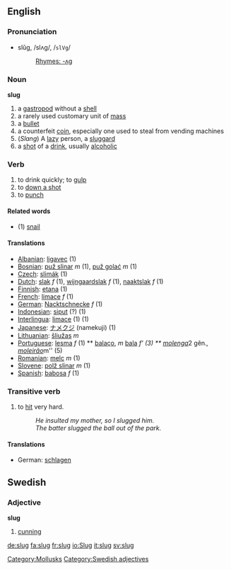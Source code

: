 ==English==
===Pronunciation===
*slŭg, /slʌɡ/, /<tt>slVg</tt>/
*:[[Rhymes:English:-ʌɡ|Rhymes: -ʌɡ]]

===Noun===
'''slug'''

# a [[gastropod]] without a [[shell]]
# a rarely used customary unit of [[mass]]
# a [[bullet]]
# a counterfeit [[coin]], especially one used to steal from vending machines
# (''Slang'') A [[lazy]] person, a [[sluggard]]
# a [[shot]] of a [[drink]], usually [[alcoholic]]

===Verb===

# to drink quickly; to [[gulp]]
# to [[down a shot]]
# to [[punch]]


====Related words====
*(1) [[snail]]

====Translations====
*[[Albanian]]: [[ligavec]] (1)
*[[Bosnian]]: [[puž slinar]] ''m'' (1), [[puž golać]] ''m'' (1)
*[[Czech]]: [[slimák]] (1)
*[[Dutch]]: [[slak]] ''f'' (1), [[wijngaardslak]] ''f'' (1), [[naaktslak]] ''f'' (1)
*[[Finnish]]: [[etana]] (1)
*[[French]]: [[limace]] ''f'' (1)
*[[German]]: [[Nacktschnecke]] ''f'' (1)
*[[Indonesian]]: [[siput]] (?) (1)
*[[Interlingua]]: [[limace]] (1) (1)
*[[Japanese]]: [[ナメクジ]] (namekuji) (1)
*[[Lithuanian]]: [[šliužas]] ''m''
*[[Portuguese]]: [[lesma]]  ''f''  (1) ** [[balaço]], ''m''  [[bala]] ''f' (3) ** [[molenga]] ''2 gên.'', [[moleirão]] ''m'' (5)
*[[Romanian]]: [[melc]] ''m'' (1)
*[[Slovene]]: [[polž slinar]] ''m'' (1)
*[[Spanish]]: [[babosa]] ''f'' (1)

===Transitive verb===
# to [[hit]] very hard.
#: ''He insulted my mother, so I slugged him.''
#: ''The batter slugged the ball out of the park.''

====Translations====
*German: [[schlagen]]

[[Category:Mollusks]]

==Swedish==
===Adjective===
'''slug'''

#[[cunning]]
[[Category:Swedish adjectives]]
[[de:slug]]
[[fa:slug]]
[[fr:slug]]
[[io:Slug]]
[[it:slug]]
[[sv:slug]]